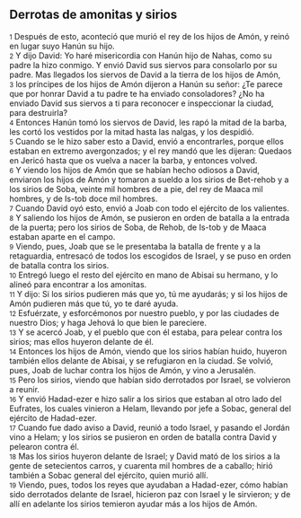 == Derrotas de amonitas y sirios ==

{{anchor|1}} <small>1</small> Después de esto, aconteció que murió el rey de los hijos de Amón, y reinó en lugar suyo Hanún su hijo.<br>
{{anchor|2}} <small>2</small> Y dijo David: Yo haré misericordia con Hanún hijo de Nahas, como su padre la hizo conmigo. Y envió David sus siervos para consolarlo por su padre. Mas llegados los siervos de David a la tierra de los hijos de Amón,<br>
{{anchor|3}} <small>3</small> los príncipes de los hijos de Amón dijeron a Hanún su señor: ¿Te parece que por honrar David a tu padre te ha enviado consoladores? ¿No ha enviado David sus siervos a ti para reconocer e inspeccionar la ciudad, para destruirla?<br>
{{anchor|4}} <small>4</small> Entonces Hanún tomó los siervos de David, les rapó la mitad de la barba, les cortó los vestidos por la mitad hasta las nalgas, y los despidió.<br>
{{anchor|5}} <small>5</small> Cuando se le hizo saber esto a David, envió a encontrarles, porque ellos estaban en extremo avergonzados; y el rey mandó que les dijeran: Quedaos en Jericó hasta que os vuelva a nacer la barba, y entonces volved.<br>
{{anchor|6}} <small>6</small> Y viendo los hijos de Amón que se habían hecho odiosos a David, enviaron los hijos de Amón y tomaron a sueldo a los sirios de Bet-rehob y a los sirios de Soba, veinte mil hombres de a pie, del rey de Maaca mil hombres, y de Is-tob doce mil hombres.<br>
{{anchor|7}} <small>7</small> Cuando David oyó esto, envió a Joab con todo el ejército de los valientes.<br>
{{anchor|8}} <small>8</small> Y saliendo los hijos de Amón, se pusieron en orden de batalla a la entrada de la puerta; pero los sirios de Soba, de Rehob, de Is-tob y de Maaca estaban aparte en el campo.<br>
{{anchor|9}} <small>9</small> Viendo, pues, Joab que se le presentaba la batalla de frente y a la retaguardia, entresacó de todos los escogidos de Israel, y se puso en orden de batalla contra los sirios.<br>
{{anchor|10}} <small>10</small> Entregó luego el resto del ejército en mano de Abisai su hermano, y lo alineó para encontrar a los amonitas.<br>
{{anchor|11}} <small>11</small> Y dijo: Si los sirios pudieren más que yo, tú me ayudarás; y si los hijos de Amón pudieren más que tú, yo te daré ayuda.<br>
{{anchor|12}} <small>12</small> Esfuérzate, y esforcémonos por nuestro pueblo, y por las ciudades de nuestro Dios; y haga Jehová lo que bien le pareciere.<br>
{{anchor|13}} <small>13</small> Y se acercó Joab, y el pueblo que con él estaba, para pelear contra los sirios; mas ellos huyeron delante de él.<br>
{{anchor|14}} <small>14</small> Entonces los hijos de Amón, viendo que los sirios habían huido, huyeron también ellos delante de Abisai, y se refugiaron en la ciudad. Se volvió, pues, Joab de luchar contra los hijos de Amón, y vino a Jerusalén.<br>
{{anchor|15}} <small>15</small> Pero los sirios, viendo que habían sido derrotados por Israel, se volvieron a reunir.<br>
{{anchor|16}} <small>16</small> Y envió Hadad-ezer e hizo salir a los sirios que estaban al otro lado del Eufrates, los cuales vinieron a Helam, llevando por jefe a Sobac, general del ejército de Hadad-ezer.<br>
{{anchor|17}} <small>17</small> Cuando fue dado aviso a David, reunió a todo Israel, y pasando el Jordán vino a Helam; y los sirios se pusieron en orden de batalla contra David y pelearon contra él.<br>
{{anchor|18}} <small>18</small> Mas los sirios huyeron delante de Israel; y David mató de los sirios a la gente de setecientos carros, y cuarenta mil hombres de a caballo; hirió también a Sobac general del ejército, quien murió allí.<br>
{{anchor|19}} <small>19</small> Viendo, pues, todos los reyes que ayudaban a Hadad-ezer, cómo habían sido derrotados delante de Israel, hicieron paz con Israel y le sirvieron; y de allí en adelante los sirios temieron ayudar más a los hijos de Amón.<br>
